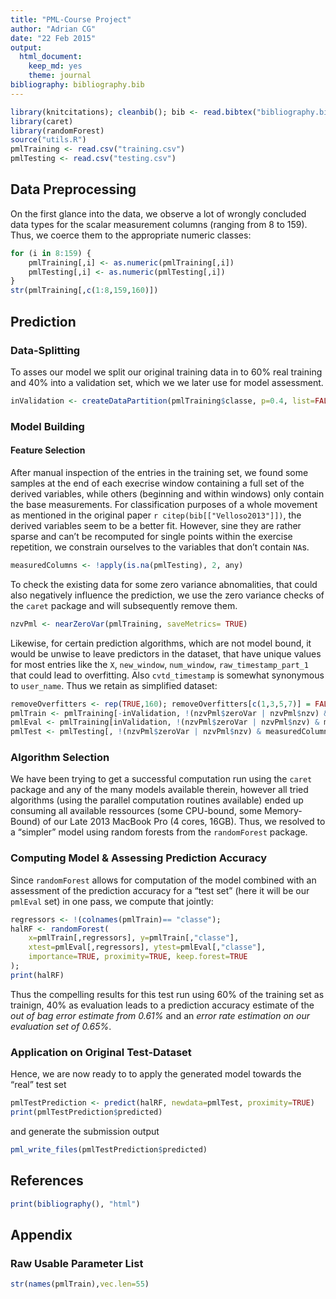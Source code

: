 ```yaml
---
title: "PML-Course Project"
author: "Adrian CG"
date: "22 Feb 2015"
output:
  html_document:
    keep_md: yes
    theme: journal
bibliography: bibliography.bib
---
```


```r
library(knitcitations); cleanbib(); bib <- read.bibtex("bibliography.bib");
library(caret)
library(randomForest)
source("utils.R")
pmlTraining <- read.csv("training.csv")
pmlTesting <- read.csv("testing.csv")
```

## Data Preprocessing
On the first glance into the data, we observe a lot of wrongly concluded data types for the scalar measurement columns (ranging from 8 to 159). Thus, we coerce them to the appropriate numeric classes:

```r
for (i in 8:159) {
    pmlTraining[,i] <- as.numeric(pmlTraining[,i])
    pmlTesting[,i] <- as.numeric(pmlTesting[,i])
}
str(pmlTraining[,c(1:8,159,160)])
```


## Prediction
### Data-Splitting
To asses our model we split our original training data in to 60% real training and 40% into a validation set, which we we later use for model assessment.
```r
inValidation <- createDataPartition(pmlTraining$classe, p=0.4, list=FALSE)
```

### Model Building
#### Feature Selection
After manual inspection of the entries in the training set, we found some samples at the end of each execrise window containing a full set of the derived variables, while others (beginning and within windows) only contain the base measurements. For classification purposes of a whole movement as mentioned in the original paper `r citep(bib[["Velloso2013"]])`, the derived variables seem to be a better fit. However, sine they are rather sparse and can't be recomputed for single points within the exercise repetition, we constrain ourselves to the variables that don't contain `NA`s.

```r
measuredColumns <- !apply(is.na(pmlTesting), 2, any)
```

To check the existing data for some zero variance abnomalities, that could also negatively influence the prediction, we use the zero variance checks of the `caret` package and will subsequently remove them.
```r
nzvPml <- nearZeroVar(pmlTraining, saveMetrics= TRUE)
```

Likewise, for certain prediction algorithms, which are not model bound, it would be unwise to leave predictors in the dataset, that have unique values for most entries like the `X`, `new_window`, `num_window`, `raw_timestamp_part_1` that could lead to overfitting. Also `cvtd_timestamp` is somewhat synonymous to `user_name`. Thus we retain as simplified dataset:

```r
removeOverfitters <- rep(TRUE,160); removeOverfitters[c(1,3,5,7)] = FALSE;
pmlTrain <- pmlTraining[-inValidation, !(nzvPml$zeroVar | nzvPml$nzv) & measuredColumns & removeOverfitters]
pmlEval <- pmlTraining[inValidation, !(nzvPml$zeroVar | nzvPml$nzv) & measuredColumns & removeOverfitters]
pmlTest <- pmlTesting[, !(nzvPml$zeroVar | nzvPml$nzv) & measuredColumns & removeOverfitters]
```

### Algorithm Selection
We have been trying to get a successful computation run using the `caret` package and any of the many models available therein, however all tried algorithms (using the parallel computation routines available) ended up consuming all available ressources (some CPU-bound, some Memory-Bound) of our Late 2013 MacBook Pro (4 cores, 16GB). Thus, we resolved to a "simpler" model using random forests from the `randomForest` package.

### Computing Model & Assessing Prediction Accuracy
Since `randomForest` allows for computation of the model combined with an assessment of the prediction accuracy for a "test set" (here it will be our `pmlEval` set) in one pass, we compute that jointly:
```r
regressors <- !(colnames(pmlTrain)== "classe");
halRF <- randomForest(
    x=pmlTrain[,regressors], y=pmlTrain[,"classe"],
    xtest=pmlEval[,regressors], ytest=pmlEval[,"classe"],
    importance=TRUE, proximity=TRUE, keep.forest=TRUE
);
print(halRF)
```

Thus the compelling results for this test run using 60% of the training set as trainign, 40% as evaluation leads to a prediction accuracy estimate of the *out of bag error estimate from 0.61%* and an *error rate estimation on our evaluation set of 0.65%*.

### Application on Original Test-Dataset
Hence, we are now ready to to apply the generated model towards the "real" test set
```r
pmlTestPrediction <- predict(halRF, newdata=pmlTest, proximity=TRUE)
print(pmlTestPrediction$predicted)
```
and generate the submission output
```r
pml_write_files(pmlTestPrediction$predicted)
```

## References
```r
print(bibliography(), "html")
```

## Appendix
### Raw Usable Parameter List
```r
str(names(pmlTrain),vec.len=55)
```

